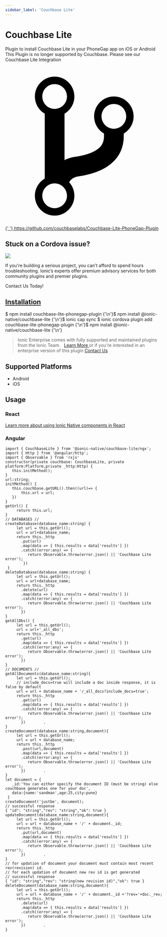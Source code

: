 ```yaml
---
sidebar_label: 'Couchbase Lite'
---
```



# Couchbase Lite

Plugin to install Couchbase Lite in your PhoneGap app on iOS or Android <docs-card href="https://ionicframework.com/integrations/couchbase-lite" ionicon="alert">This Plugin is no longer supported by Couchbase. Please see our Couchbase Lite Integration</docs-card>

<p>
  <a
    href="https://github.com/couchbaselabs/Couchbase-Lite-PhoneGap-Plugin"
    target="_blank"
    rel="noopener"
    className="git-link"
  >
    <svg viewBox="0 0 512 512">
      <path d="M416 160c0-35.3-28.7-64-64-64s-64 28.7-64 64c0 23.7 12.9 44.3 32 55.4v8.6c0 19.9-7.8 33.7-25.3 44.9-15.4 9.8-38.1 17.1-67.5 21.5-14 2.1-25.7 6-35.2 10.7V151.4c19.1-11.1 32-31.7 32-55.4 0-35.3-28.7-64-64-64S96 60.7 96 96c0 23.7 12.9 44.3 32 55.4v209.2c-19.1 11.1-32 31.7-32 55.4 0 35.3 28.7 64 64 64s64-28.7 64-64c0-16.6-6.3-31.7-16.7-43.1 1.9-4.9 9.7-16.3 29.4-19.3 38.8-5.8 68.9-15.9 92.3-30.8 36-22.8 55-57 55-98.8v-8.6c19.1-11.1 32-31.7 32-55.4zM160 56c22.1 0 40 17.9 40 40s-17.9 40-40 40-40-17.9-40-40 17.9-40 40-40zm0 400c-22.1 0-40-17.9-40-40s17.9-40 40-40 40 17.9 40 40-17.9 40-40 40zm192-256c-22.1 0-40-17.9-40-40s17.9-40 40-40 40 17.9 40 40-17.9 40-40 40z"></path>
    </svg>{' '}
    https://github.com/couchbaselabs/Couchbase-Lite-PhoneGap-Plugin
  </a>
</p>

<h2>Stuck on a Cordova issue?</h2>
<DocsCard
  className="cordova-ee-card"
  header="Don't waste precious time on plugin issues."
  href="https://ionicframework.com/sales?product_of_interest=Ionic%20Native"
>
  <div>
    <img src={require('./_assets/img/native-cordova-bot.png').default} class="cordova-ee-img" />
    <p>
      If you're building a serious project, you can't afford to spend hours troubleshooting. Ionic’s experts offer
      premium advisory services for both community plugins and premier plugins.
    </p>
    <DocsButton className="native-ee-detail">Contact Us Today!</DocsButton>
  </div>
</DocsCard>

<h2 id="installation">
  <a href="#installation">Installation</a>
</h2>
<Tabs
  groupId="runtime"
  defaultValue="Capacitor"
  values={[
    { value: 'Capacitor', label: 'Capacitor' },
    { value: 'Cordova', label: 'Cordova' },
    { value: 'Enterprise', label: 'Enterprise' },
  ]}
>
  <TabItem value="Capacitor">
    <CodeBlock className="language-shell">
      $ npm install couchbase-lite-phonegap-plugin {'\n'}$ npm install @ionic-native/couchbase-lite {'\n'}$ ionic cap
      sync
    </CodeBlock>
  </TabItem>
  <TabItem value="Cordova">
    <CodeBlock className="language-shell">
      $ ionic cordova plugin add couchbase-lite-phonegap-plugin {'\n'}$ npm install @ionic-native/couchbase-lite {'\n'}
    </CodeBlock>
  </TabItem>
  <TabItem value="Enterprise">
    <blockquote>
      Ionic Enterprise comes with fully supported and maintained plugins from the Ionic Team. &nbsp;
      <a class="btn" href="https://ionic.io/docs/premier-plugins">
        Learn More
      </a> or if you're interested in an enterprise version of this plugin <a
        class="btn"
        href="https://ionicframework.com/sales?product_of_interest=Ionic%20Enterprise%20Engine"
      >
        Contact Us
      </a>
    </blockquote>
  </TabItem>
</Tabs>

## Supported Platforms

- Android
- iOS

## Usage

### React

[Learn more about using Ionic Native components in React](../native-community.md#react)

### Angular

```tsx
import { CouchbaseLite } from '@ionic-native/couchbase-lite/ngx';
import { Http } from '@angular/http';
import { Observable } from 'rxjs'
constructor(private couchbase: CouchbaseLite, private platform:Platform,private _http:Http) {
   this.initMethod();
}
url:string;
initMethod() {
   this.couchbase.getURL().then((url)=> {
       this.url = url;
   })
}
getUrl() {
     return this.url;
}
// DATABASES //
createDatabase(database_name:string) {
     let url = this.getUrl();
     url = url+database_name;
     return this._http
       .put(url)
       .map(data => { this.results = data['results'] })
       .catch((error:any) => {
          return Observable.throw(error.json() || 'Couchbase Lite error');
        })
 }
deleteDatabase(database_name:string) {
     let url = this.getUrl();
     url = url+database_name;
     return this._http
       .delete(url)
       .map(data => { this.results = data['results'] })
       .catch((error:any) => {
          return Observable.throw(error.json() || 'Couchbase Lite error');
       })
}
getAllDbs() {
     let url = this.getUrl();
     url = url+'_all_dbs';
     return this._http
       .get(url)
       .map(data => { this.results = data['results'] })
       .catch((error:any) => {
          return Observable.throw(error.json() || 'Couchbase Lite error');
       })
}
// DOCUMENTS //
getAllDocuments(database_name:string){
     let url = this.getUrl();
     // include_docs=true will include a doc inside response, it is false by default
     url = url + database_name + '/_all_docs?include_docs=true';
     return this._http
       .get(url)
       .map(data => { this.results = data['results'] })
       .catch((error:any) => {
          return Observable.throw(error.json() || 'Couchbase Lite error');
       })        .
}
createDocument(database_name:string,document){
     let url = this.getUrl();
     url = url + database_name;
     return this._http
       .post(url,document)
       .map(data => { this.results = data['results'] })
       .catch((error:any) => {
          return Observable.throw(error.json() || 'Couchbase Lite error');
       })        .
}
let document = {
   _id:'You can either specify the document ID (must be string) else couchbase generates one for your doc',
   data:{name:'sandman',age:25,city:pune}
 }
createDocument('justbe', document);
// successful response
{ "id": "string","rev": "string","ok": true }
updateDocument(database_name:string,document){
     let url = this.getUrl();
     url = url + database_name + '/' + document._id;
     return this._http
       .put(url,document)
       .map(data => { this.results = data['results'] })
       .catch((error:any) => {
          return Observable.throw(error.json() || 'Couchbase Lite error');
       })        .
}
// for updation of document your document must contain most recent rev(revision) id.
// for each updation of document new rev id is get generated
// successful response
{ "id": "string","rev": "string(new revision id)","ok": true }
deleteDocument(database_name:string,document){
     let url = this.getUrl();
     url = url + database_name + '/' + document._id +'?rev='+doc._rev;
     return this._http
       .delete(url)
       .map(data => { this.results = data['results'] })
       .catch((error:any) => {
          return Observable.throw(error.json() || 'Couchbase Lite error');
       })        .
}


```
